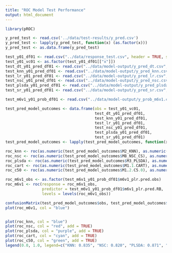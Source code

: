 ```yaml
---
title: "ROC Model Test Performance"
output: html_document
---
```

```r

library(pROC)
```

```r
y_pred_test <- read.csv('../data/test-results/y_pred.csv')
y_pred_test <- lapply(y_pred_test, function(x) (as.factor(x)))
y_pred_test <- as.data.frame(y_pred_test)

test_y01_df01 <- read.csv("../data/response_test.csv", header = TRUE, sep = ",")
test_y01_vc01 <- as.factor(test_y01_df01[["x"]])
test_dt_y01_pred_df01 <- read.csv("../data/model-output/y_pred_dt.csv", header = TRUE, sep = ",")
test_knn_y01_pred_df01 <- read.csv("../data/model-output/y_pred_knn.csv", header = TRUE, sep = ",")
test_lr_y01_pred_df01 <- read.csv("../data/model-output/y_pred_lr.csv", header = TRUE, sep = ",")
test_nsc_y01_pred_df01 <- read.csv("../data/model-output/y_pred_nsc.csv", header = TRUE, sep = ",")
test_plsda_y01_pred_df01 <- read.csv("../data/model-output/y_pred_plsda.csv", header = TRUE, sep = ",")
test_sr_y01_pred_df01 <- read.csv("../data/model-output/y_pred_sr.csv", header = TRUE, sep = ",")

test_m6v1_y01_prob_df01 <- read.csv("../data/model-output/y_prob_m6v1.csv", header = TRUE, sep = ",")

test_pred_model_outcomes <- data.frame(obs = test_y01_vc01,
                                       test_dt_y01_pred_df01,
                                       test_knn_y01_pred_df01,
                                       test_lr_y01_pred_df01,
                                       test_nsc_y01_pred_df01,
                                       test_plsda_y01_pred_df01,
                                       test_sr_y01_pred_df01)
test_pred_model_outcomes <- lapply(test_pred_model_outcomes, function(x) (as.factor(x)))
```


```r
roc_knn <- roc(as.numeric(test_pred_model_outcomes$M2_KNN), as.numeric(test_pred_model_outcomes$obs))
roc_nsc <- roc(as.numeric(test_pred_model_outcomes$M8_NSC_CS), as.numeric(test_pred_model_outcomes$obs))
roc_plsda <- roc(as.numeric(test_pred_model_outcomes$M3_PLSDA), as.numeric(test_pred_model_outcomes$obs))
roc_cart <- roc(as.numeric(test_pred_model_outcomes$M1.1.CART), as.numeric(test_pred_model_outcomes$obs))
roc_c50 <- roc(as.numeric(test_pred_model_outcomes$M1.2.C5.0), as.numeric(test_pred_model_outcomes$obs))

roc_m6v1_obs <- as.factor(test_m6v1_y01_prob_df01$m6v1_plr.pred.obs)
roc_m6v1 <- roc(response = roc_m6v1_obs,
                predictor = test_m6v1_y01_prob_df01$m6v1_plr.pred.RB,
                levels = levels(roc_m6v1_obs))

confusionMatrix(test_pred_model_outcomes$obs, test_pred_model_outcomes$M1.1.CART, positive = "RB")
plot(roc_m6v1, col = "blue")


plot(roc_knn, col = "blue")
plot(roc_nsc, col = "red", add = TRUE)
plot(roc_plsda, col = "purple", add = TRUE)
plot(roc_cart, col = "cyan", add = TRUE)
plot(roc_c50, col = "green", add = TRUE)
legend(0.0, 1.0, legend=c("KNN: 0.835", "NSC: 0.820", "PLSDA: 0.871", "CART: 0.854", "C5.0: 0.856"), col=c("blue", "red", "purple","cyan","green"), lty=1, cex=0.8, box.lty=0, title = "AUC Values:")

```
